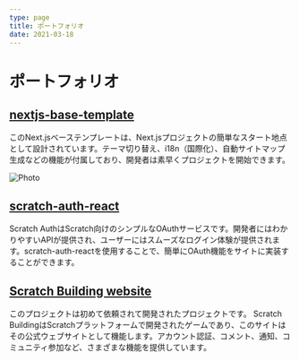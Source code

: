 ```yaml
---
type: page
title: ポートフォリオ
date: 2021-03-18
---
```



# ポートフォリオ

## [nextjs-base-template](https://github.com/Fun117/nextjs-base-template)

このNext.jsベーステンプレートは、Next.jsプロジェクトの簡単なスタート地点として設計されています。テーマ切り替え、i18n（国際化）、自動サイトマップ生成などの機能が付属しており、開発者は素早くプロジェクトを開始できます。

<Link href="https://github.com/Fun117/nextjs-base-template">
  <Image
    src="/portfolio/nextjs-base-template/fullscreen-bgBlack.png"
    alt="Photo"
    width={1125}
    height={750}
    priority
    className="next-image"
  />
</Link>

## [scratch-auth-react](https://github.com/Fun117/scratch-auth-react)

Scratch AuthはScratch向けのシンプルなOAuthサービスです。開発者にはわかりやすいAPIが提供され、ユーザーにはスムーズなログイン体験が提供されます。scratch-auth-reactを使用することで、簡単にOAuth機能をサイトに実装することができます。

## [Scratch Building website](https://github.com/selcold/scratch-building)

このプロジェクトは初めて依頼されて開発されたプロジェクトです。
Scratch BuildingはScratchプラットフォームで開発されたゲームであり、このサイトはその公式ウェブサイトとして機能します。アカウント認証、コメント、通知、コミュニティ参加など、さまざまな機能を提供しています。
